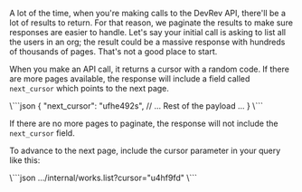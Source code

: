 A lot of the time, when you're making calls to the DevRev API, there'll be a lot of results to return. For that reason, we paginate the results to make sure responses are easier to handle.
Let's say your initial call is asking to list all the users in an org; the result could be a massive response with hundreds of thousands of pages. That's not a good place to start.

When you make an API call, it returns a cursor with a random code. If there are more pages available, the response will include a field called `next_cursor` which points to the next page.

<CodeBlock title = "Response">
\```json
{
  "next_cursor": "ufhe492s",
  // ... Rest of the payload ...
}
\```
</CodeBlock>

If there are no more pages to paginate, the response will not include the `next_cursor` field.

To advance to the next page, include the cursor parameter in your query like this:

<CodeBlock title = "Request">
\```json
.../internal/works.list?cursor="u4hf9fd"
\```
</CodeBlock>
